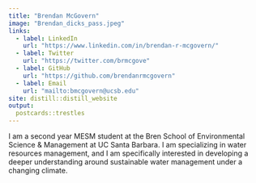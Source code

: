 ```yaml
---
title: "Brendan McGovern"
image: "Brendan_dicks_pass.jpeg"
links:
  - label: LinkedIn
    url: "https://www.linkedin.com/in/brendan-r-mcgovern/"
  - label: Twitter
    url: "https://twitter.com/brmcgove"
  - label: GitHub
    url: "https://github.com/brendanrmcgovern"
  - label: Email
    url: "mailto:bmcgovern@ucsb.edu"
site: distill::distill_website
output:
  postcards::trestles
---
```

 
I am a second year MESM student at the Bren School of Environmental Science & Management at UC Santa Barbara. I am specializing in water resources management, and I am specifically interested in developing a deeper understanding around sustainable water management under a changing climate. 
